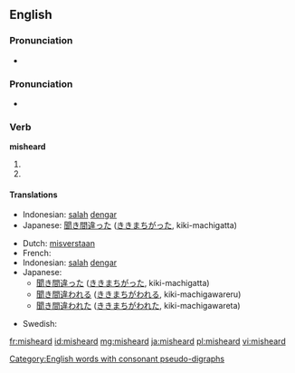 ==English==

===Pronunciation===
* {{audio|en-us-misheard.ogg|Audio (US)}}

===Pronunciation===
* {{IPA|/ˈmɪshɜɻd/}}

===Verb===
'''misheard'''

# {{past tense of|[[mishear]]}}
# {{past participle of|[[mishear]]}}

====Translations====
{{trans-top|Past tense of mishear}}
* Indonesian: [[salah]] [[dengar]]
* Japanese: [[聞き間違った]] ([[ききまちがった]], kiki-machigatta)
{{trans-mid}}
{{trans-bottom}}
{{trans-top|Past participle of mishear}}
* Dutch: [[misverstaan]]
* French: {{t+|fr|malentendu}}
* Indonesian: [[salah]] [[dengar]]
* Japanese:
** [[聞き間違った]] ([[ききまちがった]], kiki-machigatta)
** [[聞き間違われる]] ([[ききまちがわれる]], kiki-machigawareru)
** [[聞き間違われた]] ([[ききまちがわれた]], kiki-machigawareta)
{{trans-mid}}
* Swedish: {{t|sv|missuppfattad}}
{{trans-bottom}}

[[Category:English words with consonant pseudo-digraphs]]

[[fr:misheard]]
[[id:misheard]]
[[mg:misheard]]
[[ja:misheard]]
[[pl:misheard]]
[[vi:misheard]]